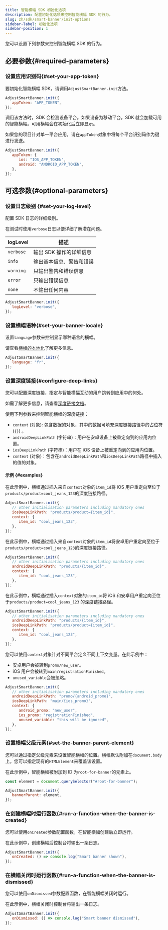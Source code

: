 ```yaml
---
title: 智能横幅 SDK 初始化选项
description: 配置初始化选项来控制智能横幅 SDK 的行为。
slug: zh/sdk/smart-banner/init-options
sidebar-label: 初始化选项
sidebar-position: 1
---
```


您可以设置下列参数来控制智能横幅 SDK 的行为。

## 必要参数\{\#required\-parameters\}

### 设置应用识别码{#set-your-app-token}

要初始化智能横幅 SDK，请调用`AdjustSmartBanner.init`方法。

```js
AdjustSmartBanner.init({
   appToken: "APP_TOKEN",
});
```

调用该方法时，SDK 会检测设备平台。如果设备为移动平台，SDK 就会加载可用的智能横幅。可用横幅会在初始化后立即显示。

如果您的项目针对单一平台应用，请在`appToken`对象中将每个平台识别码作为键进行发送。

```js
AdjustSmartBanner.init({
   appToken: {
      ios: "IOS_APP_TOKEN",
      android: "ANDROID_APP_TOKEN",
   },
});
```

## 可选参数\{\#optional\-parameters\}

### 设置日志级别 {#set-your-log-level}

配置 SDK 日志的详细级别。

<Callout type="tip">

在测试时使用`verbose`日志以便详细了解潜在问题。

</Callout>

| logLevel  | 描述                     |
| --------- | ------------------------ |
| `verbose` | 输出 SDK 操作的详细信息  |
| `info`    | 输出基本信息、警告和错误 |
| `warning` | 只输出警告和错误信息     |
| `error`   | 只输出错误信息           |
| `none`    | 不输出任何内容           |

```js
AdjustSmartBanner.init({
   logLevel: "verbose",
});
```

### 设置横幅语种{#set-your-banner-locale}

设置`language`参数来控制显示哪种语言的横幅。

<Callout type="tip">

请查看[横幅的本地化](/zh/sdk/smart-banner#3-localize-your-banners)了解更多信息。

</Callout>

```js
AdjustSmartBanner.init({
   language: "fr",
});
```

### 设置深度链接{#configure-deep-links}

您可以配置深度链接，指定与智能横幅互动的用户跳转到应用中的何处。

<Callout type="tip">

如需了解更多信息，请查看[深度链接文档](/zh/sdk/smart-banner/deep-linking)。

</Callout>

使用下列参数来控制智能横幅的深度链接：

- `context` \(对象\): 包含数据的对象，其中的数据可填充深度链接路径中的占位符 \(`{}`\) 。
- `androidDeepLinkPath` \(字符串\)：用户在安卓设备上被重定向到的应用内位置。
- `iosDeepLinkPath` \(字符串\)：用户在 iOS 设备上被重定向到的应用内位置。
- `context` \(对象\)：包含在`androidDeepLinkPath`和`iosDeepLinkPath`路径中插入的值的对象。

#### 示例 {#examples}

在此示例中，横幅通过插入来自`context`对象的`item_id`将 iOS 用户重定向至位于`products/product=cool_jeans_123`的深度链接路径。

```js
AdjustSmartBanner.init({
   // other initialisation parameters including mandatory ones
   iosDeepLinkPath: "products/product={item_id}",
   context: {
      item_id: "cool_jeans_123",
   },
});
```

在此示例中，横幅通过插入来自`context`对象的`item_id`将安卓用户重定向至位于`products/product=cool_jeans_123`的深度链接路径。

```js
AdjustSmartBanner.init({
   // other initialisation parameters including mandatory ones
   androidDeepLinkPath: "products/{item_id}",
   context: {
      item_id: "cool_jeans_123",
   },
});
```

在此示例中，横幅通过插入`context`对象的`item_id`将 iOS 和安卓用户重定向至位于`products/product=cool_jeans_123` 的深度链接路径。

```js
AdjustSmartBanner.init({
   // other initialisation parameters including mandatory ones
   androidDeepLinkPath: "products/{item_id}",
   iosDeepLinkPath: "products/product={item_id}",
   context: {
      item_id: "cool_jeans_123",
   },
});
```

您可以使用`context`对象针对不同平台定义不同上下文变量。在此示例中：

- 安卓用户会被转到`promo/new_user`。
- iOS 用户会被转到`main/registrationFinished`。
- `unused_variable`会被忽略。

```js
AdjustSmartBanner.init({
   // other initialisation parameters including mandatory ones
   androidDeepLinkPath: "promo/{android_promo}",
   iosDeepLinkPath: "main/{ios_promo}",
   context: {
      android_promo: "new_user",
      ios_promo: "registrationFinished",
      unused_variable: "this will be ignored",
   },
});
```

### 设置横幅父级元素{#set-the-banner-parent-element}

您可以通过指定父级元素来设置智能横幅的位置。横幅默认附加在`document.body`上。您可以指定现有的`HTMLElement`来覆盖该设置。

在此示例中，智能横幅被附加到 ID 为`root-for-banner`的元素上。

```js
const element = document.querySelector("#root-for-banner");

AdjustSmartBanner.init({
   bannerParent: element,
});
```

### 在创建横幅时运行函数{#run-a-function-when-the-banner-is-created}

您可以使用`onCreated`参数配置函数，在智能横幅创建后立即运行。

在此示例中，创建横幅后控制台将输出一条日志。

```js
AdjustSmartBanner.init({
   onCreated: () => console.log("Smart banner shown"),
});
```

### 在横幅关闭时运行函数{#run-a-function-when-the-banner-is-dismissed}

您可以使用`onDismissed`参数配置函数，在智能横幅关闭时运行。

在此示例中，横幅关闭时控制台将输出一条日志。

```js
AdjustSmartBanner.init({
   onDismissed: () => console.log("Smart banner dismissed"),
});
```

